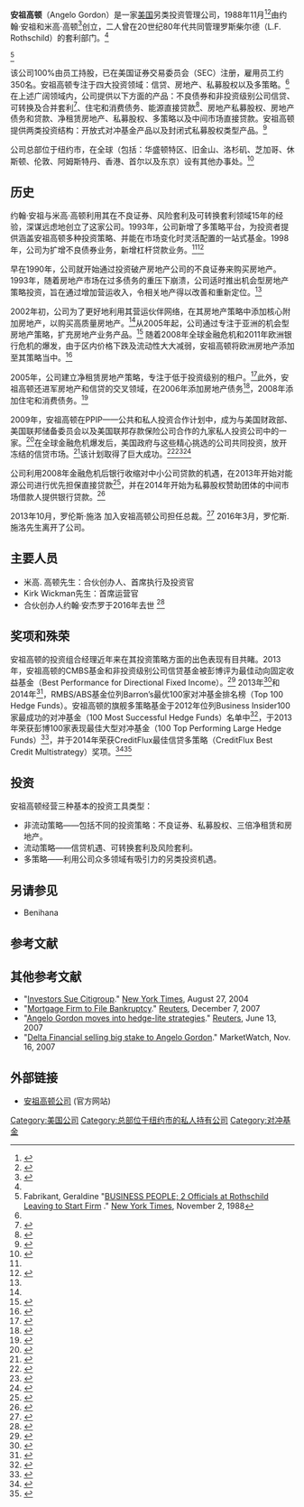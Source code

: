 {{multiple issues|
{{advert|time=2015-04-13T11:07:07+00:00}}
{{fansite|time=2015-04-13T11:07:07+00:00}}
{{newsrelease|time=2015-04-13T11:07:07+00:00}}
}}
{{Infobox Company
|company_name = 安祖高顿
|company_name_en = Angelo, Gordon & Co
|company_logo =
|company_type = [[私营|私营]]
|market_information = 
|company_slogan =
|foundation = 1988年
|location = 245 Park Avenue, New York City, New York. U S

|key_people = 
|industry = 私募股权
|sales =
|revenue = 
|net_income = 
|asset = 250亿美元
|market_value = 
|num_employees = 
|products = 不良证券、对冲基金、杠杆收购
|homepage = [http://www.angelogordon.com/ 安祖高顿公司]
}}

'''安祖高顿'''（Angelo Gordon）是一家[[美国|美国]]另类投资管理公司，1988年11月<ref>{{cite web|url=http://www.bloomberg.com/quote/725306Z:US/profile|title=Company Profile for Angelo Gordon & Co LP|publisher=Bloomberg|accessdate=13 April 2015|archive-date=2016-03-04|archive-url=https://web.archive.org/web/20160304034900/http://www.bloomberg.com/quote/725306Z:US/profile|dead-url=no}}</ref><ref name="IPE Asia Profile">{{cite web|title=Profile|url=http://asia.ipe.com/realestate/investment-manager-profile/angelo-gordon-co_1287.php?article=1|publisher=IPE|accessdate=13 April 2015|deadurl=yes|archiveurl=https://archive.is/20150112015200/http://asia.ipe.com/realestate/investment-manager-profile/angelo-gordon-co_1287.php?article=1|archivedate=2015年1月12日}}</ref>由约翰·安祖和米高·高顿<ref name="Company Overview of Angelo, Gordon & Co. Bloomberg Businessweek">{{cite web|title=Company Overview of Angelo, Gordon & Co.|url=http://investing.businessweek.com/research/stocks/private/snapshot.asp?privcapId=1689088|publisher=Bloomberg Businessweek|accessdate=13 April 2015|archive-date=2013-07-30|archive-url=https://web.archive.org/web/20130730194641/http://investing.businessweek.com/research/stocks/private/snapshot.asp?privcapId=1689088|dead-url=no}}</ref>创立，二人曾在20世纪80年代共同管理罗斯柴尔德（L.F. Rothschild）的套利部门。<ref name="WallstreetOasis.com/Angelo, Gordon & Co.">{{cite web|title=Angelo, Gordon & Co.|url=http://www.wallstreetoasis.com/company/angelo-gordon-co|website=WallstreetOasis.com|accessdate=13 April 2015|deadurl=yes|archiveurl=https://web.archive.org/web/20150407022808/http://www.wallstreetoasis.com/company/angelo-gordon-co|archivedate=2015年4月7日}}</ref><ref>Fabrikant, Geraldine "[http://www.nytimes.com/1988/11/02/business/business-people-2-officials-at-rothschild-leaving-to-start-firm.html BUSINESS PEOPLE; 2 Officials at Rothschild Leaving to Start Firm] {{Wayback|url=http://www.nytimes.com/1988/11/02/business/business-people-2-officials-at-rothschild-leaving-to-start-firm.html |date=20180713044430 }}." [[New_York_Times|New York Times]], November 2, 1988</ref>

该公司100%由员工持股，已在美国证券交易委员会（SEC）注册，雇用员工约350名。安祖高顿专注于四大投资领域：信贷、房地产、私募股权以及多策略。<ref name="IPE Asia Profile" />在上述广阔领域内，公司提供以下方面的产品：不良债券和非投资级别公司信贷、可转换及合并套利<ref name="Company Overview of Angelo, Gordon & Co. Bloomberg Businessweek">{{cite web|title=Company Overview of Angelo, Gordon & Co.|url=http://investing.businessweek.com/research/stocks/private/snapshot.asp?privcapId=1689088|publisher=Bloomberg Businessweek|accessdate=13 April 2015}}</ref>、住宅和消费债务、能源直接贷款<ref name="Company Overview of Angelo, Gordon & Co. Bloomberg Businessweek">{{cite web|title=Company Overview of Angelo, Gordon & Co.|url=http://investing.businessweek.com/research/stocks/private/snapshot.asp?privcapId=1689088|publisher=Bloomberg Businessweek|accessdate=13 April 2015}}</ref>、房地产私募股权、房地产债务和贷款、净租赁房地产、私募股权、多策略以及中间市场直接贷款。安祖高顿提供两类投资结构：开放式对冲基金产品以及封闭式私募股权类型产品。<ref name="Company Overview of Angelo, Gordon & Co. Bloomberg Businessweek">{{cite web|title=Company Overview of Angelo, Gordon & Co.|url=http://investing.businessweek.com/research/stocks/private/snapshot.asp?privcapId=1689088|publisher=Bloomberg Businessweek|accessdate=13 April 2015}}</ref>

公司总部位于纽约市，在全球（包括：华盛顿特区、旧金山、洛杉矶、芝加哥、休斯顿、伦敦、阿姆斯特丹、香港、首尔以及东京）设有其他办事处。<ref name="Company Overview of Angelo, Gordon & Co. Bloomberg Businessweek">{{cite web|title=Company Overview of Angelo, Gordon & Co.|url=http://investing.businessweek.com/research/stocks/private/snapshot.asp?privcapId=1689088|publisher=Bloomberg Businessweek|accessdate=13 April 2015}}</ref>

==历史==

约翰·安祖与米高·高顿利用其在不良证券、风险套利及可转换套利领域15年的经验，深谋远虑地创立了这家公司。1993年，公司新增了多策略平台，为投资者提供涵盖安祖高顿多种投资策略、并能在市场变化时灵活配置的一站式基金。1998年，公司为扩增不良债券业务，新增杠杆贷款业务。<ref name="Company Overview of Angelo, Gordon & Co. Bloomberg Businessweek" /><ref name="Pi online">{{cite web|title=Through the Cycle: Senior Secured Loans Poised to Perform|url=http://supplement.pionline.com/middle-market-loans/_pdf/LSTA.pdf|publisher=Angelo, Gordon & Co|accessdate=8 January 2015|archive-url=https://web.archive.org/web/20160305035441/http://supplement.pionline.com/middle-market-loans/_pdf/LSTA.pdf|archive-date=2016-03-05|dead-url=yes}}</ref>

早在1990年，公司就开始通过投资破产房地产公司的不良证券来购买房地产。1993年，随着房地产市场在过多债务的重压下崩溃，公司适时推出机会型房地产策略投资，旨在通过增加营运收入，令相关地产得以改善和重新定位。<ref name="IPE Asia Profile" />

2002年初，公司为了更好地利用其营运伙伴网络，在其房地产策略中添加核心附加房地产，以购买高质量房地产。<ref name="IPE Asia Profile" />从2005年起，公司通过专注于亚洲的机会型房地产策略，扩充房地产业务产品。<ref name="Angelo Gordon Seeks Up to $1 Billion for Asia Real Estate Fund">{{cite web|last1=Hu|first1=Bei|title=Angelo Gordon Seeks Up to $1 Billion for Asia Real Estate Fund|url=http://www.bloomberg.com/apps/news?pid=newsarchive&sid=aPgmi1zQB4DI|accessdate=13 April 2015|date=3 February 2009|archive-date=2015-09-24|archive-url=https://web.archive.org/web/20150924155518/http://www.bloomberg.com/apps/news?pid=newsarchive&sid=aPgmi1zQB4DI|dead-url=no}}</ref> 随着2008年全球金融危机和2011年欧洲银行危机的爆发，由于区内价格下跌及流动性大大减弱，安祖高顿将欧洲房地产添加至其策略当中。<ref name="PIE-mag NYC's Angelo, Gordon aims at doubling European exposure to €1bn">{{cite web|title=NYC's Angelo, Gordon aims at doubling European exposure to €1bn|url=http://www.pie-mag.com/articles/7060/nyc-s-angelo-gordon-aims-at-doubling-european-exposure-to-euro-1bn/|publisher=Property Investor Europe|accessdate=13 April 2015|date=9 March 2014|deadurl=yes|archiveurl=https://web.archive.org/web/20150108140943/http://www.pie-mag.com/articles/7060/nyc-s-angelo-gordon-aims-at-doubling-european-exposure-to-euro-1bn/|archivedate=2015年1月8日}}</ref>

2005年，公司建立净租赁房地产策略，专注于低于投资级别的租户。<ref name="PR Newswire-Angelo, Gordon & Co. Announces Closing of AG Net Lease Realty Fund, L.P. With Commitments of $160 Million">{{cite web|title=Angelo, Gordon & Co. Announces Closing of AG Net Lease Realty Fund, L.P. With Commitments of $160 Million|url=http://www.prnewswire.com/news-releases/angelo-gordon--co-announces-closing-of-ag-net-lease-realty-fund-lp-with-commitments-of-160-million-53651657.html|publisher=PR Newswire|accessdate=13 April 2015|date=22 January 2007|archive-url=https://web.archive.org/web/20150924132356/http://www.prnewswire.com/news-releases/angelo-gordon--co-announces-closing-of-ag-net-lease-realty-fund-lp-with-commitments-of-160-million-53651657.html|archive-date=2015-09-24|dead-url=yes}}</ref>此外，安祖高顿还进军房地产和信贷的交叉领域，在2006年添加房地产债务<ref name="Hedge Fund Intelligence- Angelo gordon preps cmbs fund">{{cite web|last1=Kenly Waite|first1=Susan|title=Angelo Gordon Preps CMBS Fund|url=http://www.hedgefundintelligence.com/Article/2794072/Angelo-Gordon-preps-CMBS-fund.html|publisher=Hedge Fund Intelligence|accessdate=13 April 2015|date=24 March 2011|archive-date=2016-03-04|archive-url=https://web.archive.org/web/20160304035518/http://www.hedgefundintelligence.com/Article/2794072/Angelo-Gordon-preps-CMBS-fund.html|dead-url=no}}</ref>，2008年添加住宅和消费债务。<ref name="Forbes Profile Jonathan Lieberman">{{cite web|title=Jonathan Lieberman Profile|url=http://www.forbes.com/profile/jonathan-lieberman/|publisher=Forbes|accessdate=13 April 2015|archive-date=2015-01-08|archive-url=https://web.archive.org/web/20150108131931/http://www.forbes.com/profile/jonathan-lieberman/|dead-url=no}}</ref>

2009年，安祖高顿在PPIP——公共和私人投资合作计划中，成为与美国财政部、美国联邦储备委员会以及美国联邦存款保险公司合作的九家私人投资公司中的一家。<ref name="US Dept of the Treasury- Public-Private Investment Program">{{cite web|title=Public-Private Investment Program-|url=http://www.treasury.gov/initiatives/financial-stability/TARP-Programs/credit-market-programs/ppip/Pages/purpose-and-overview.aspx|publisher=US Department of the Treasury|accessdate=13 April 2015|archive-date=2021-02-13|archive-url=https://web.archive.org/web/20210213221607/https://www.treasury.gov/initiatives/financial-stability/TARP-Programs/credit-market-programs/ppip/Pages/purpose-and-overview.aspx|dead-url=no}}</ref>在全球金融危机爆发后，美国政府与这些精心挑选的公司共同投资，放开冻结的信贷市场。<ref name="Businesswire GE Capital Real Estate and Angelo, Gordon & Co. Pre-Qualified as Legacy Securities Fund Manager for the U.S. Department of the Treasury’s PPIP Program">{{cite web|title=GE Capital Real Estate and Angelo, Gordon & Co. Pre-Qualified as Legacy Securities Fund Manager for the U.S. Department of the Treasury’s PPIP Program|url=http://www.businesswire.com/news/home/20090708006079/en/GE-Capital-Real-Estate-Angelo-Gordon-Pre-Qualified#.VK5XN3uPMUN|publisher=Businesswire|accessdate=13 April 2015|date=8 July 2009|archive-date=2016-03-10|archive-url=https://web.archive.org/web/20160310004015/http://www.businesswire.com/news/home/20090708006079/en/GE-Capital-Real-Estate-Angelo-Gordon-Pre-Qualified#.VK5XN3uPMUN|dead-url=no}}</ref>该计划取得了巨大成功。<ref name="Pi online">{{cite web|last1=Diamond|first1=Randy|title=PPIP report offers chance for direct comparison of money managers|url=http://www.pionline.com/article/20120514/PRINT/305149946/ppip-report-offers-chance-for-direct-comparison-of-money-managers|website=Pionline.com|publisher=Pensions and Investments|accessdate=13 April 2015|date=14 May 2012}}</ref><ref name="The New York Times-A Big Surprise: Troubled Assets Garner Rewards">{{cite web|last1=Dash|first1=Eric|title=A Big Surprise: Troubled Assets Garner Rewards|url=http://www.nytimes.com/2010/08/27/business/27toxic.html?_r=1&|publisher=The New York Times|accessdate=13 April 2015|date=26 August 2010}}</ref><ref name="Pensions and Investments: Managers make hay with toxic mortgage funds">{{cite web|last1=Comtois|first1=James|title=Managers make hay with toxic mortgage funds|url=http://www.pionline.com/article/20130902/PRINT/309029975/managers-make-hay-with-toxic-mortgage-funds|publisher=Pensions and Investments|accessdate=13 April 2015|date=2 September 2013|archive-date=2021-01-18|archive-url=https://web.archive.org/web/20210118072204/https://www.pionline.com/article/20130902/PRINT/309029975/managers-make-hay-with-toxic-mortgage-funds|dead-url=no}}</ref>

公司利用2008年金融危机后银行收缩对中小公司贷款的机遇，在2013年开始对能源公司进行优先担保直接贷款<ref name="PE HUB-Angelo Gordon hires energy team for credit investments">{{cite web|title=Angelo Gordon hires energy team for credit investments|url=https://www.pehub.com/2013/10/angelo-gordon-hires-energy-team-credit-investments/|publisher=Reuters PE HUB|accessdate=13 April 2015|date=25 October 2013|archive-date=2017-06-24|archive-url=https://web.archive.org/web/20170624235641/https://www.pehub.com/2013/10/angelo-gordon-hires-energy-team-credit-investments/|dead-url=no}}</ref>，并在2014年开始为私募股权赞助团体的中间市场借款人提供银行贷款。<ref name="Leveraged Loan- Angelo, Gordon & Co. to launch middle-market direct-lending business">{{cite web|title=Angelo, Gordon & Co. to launch middle-market direct-lending business|url=http://www.leveragedloan.com/angelo-gordon-co-to-launch-middle-market-direct-lending-business/|website=LeveragedLoan.com|accessdate=13 April 2015|archive-date=2017-07-07|archive-url=https://web.archive.org/web/20170707155540/http://www.leveragedloan.com/angelo-gordon-co-to-launch-middle-market-direct-lending-business/|dead-url=no}}</ref>

2013年10月，罗伦斯·施洛 加入安祖高顿公司担任总裁。<ref name="Bloomberg:NYC Investment Chief Schloss Headed to Angelo, Gordon">{{cite web|last1=Braun|first1=Martin Z.|title=NYC Investment Chief Schloss Headed to Angelo, Gordon|url=http://www.bloomberg.com/news/2013-10-09/nyc-chief-investment-officer-schloss-to-join-angelo-gordon.html|publisher=Bloomberg|accessdate=13 April 2015|date=10 October 2013|archive-date=2015-01-10|archive-url=https://web.archive.org/web/20150110120436/http://www.bloomberg.com/news/2013-10-09/nyc-chief-investment-officer-schloss-to-join-angelo-gordon.html|dead-url=no}}</ref> 2016年3月，罗佗斯. 施洛先生离开了公司。

==主要人员==

* 米高. 高顿先生：合伙创办人、首席执行及投资官
* Kirk Wickman先生：首席运营官
* 合伙创办人约翰·安杰罗于2016年去世 <ref>{{cite web|last1=Moyer|first1=Liz|title=John Angelo, Investor and and Co-Founder of Angelo Gordon, dies at 74|url=http://www.nytimes.com/2016/01/05/business/dealbook/john-angelo-investor-and-co-founder-of-angelo-gordon-dies-at-74.html?_r=0|publisher=New York Times|accessdate=21 April 2016|date=4 January 2016|archive-date=2016-01-10|archive-url=https://web.archive.org/web/20160110094605/http://www.nytimes.com/2016/01/05/business/dealbook/john-angelo-investor-and-co-founder-of-angelo-gordon-dies-at-74.html?_r=0|dead-url=no}}</ref>

==奖项和殊荣==

安祖高顿的投资组合经理近年来在其投资策略方面的出色表现有目共睹。2013年，安祖高顿的CMBS基金和非投资级别公司信贷基金被彭博评为最佳动向固定收益基金（Best Performance for Directional Fixed Income）。<ref name="Bloomberg-The 100 Top-Performing Large Hedge Funds">{{cite web|title=The 100 Top-Performing Large Hedge Funds|url=http://www.bloomberg.com/news/2013-01-03/the-100-top-performing-large-hedge-funds.html|publisher=Bloomberg|accessdate=13 April 2015|date=4 January 2013|archive-date=2019-04-01|archive-url=https://web.archive.org/web/20190401133623/https://www.bloomberg.com/news/2013-01-03/the-100-top-performing-large-hedge-funds.html|dead-url=no}}</ref> 2013年<ref>{{cite web|last1=Uhlfelder|first1=Eric|title=Best 100 Hedge Funds|url=http://online.barrons.com/news/articles/SB50001424052748704253204578469283806191260|publisher=Barron's|accessdate=13 April 2015|date=18 May 2013|archive-date=2015-07-09|archive-url=https://web.archive.org/web/20150709064635/http://online.barrons.com/news/articles/SB50001424052748704253204578469283806191260|dead-url=no}}</ref>和2014年<ref>{{cite web|last1=Uhlfelder|first1=Eric|title=Our Top 100 Hedge Funds|url=http://online.barrons.com/news/articles/SB50001424053111903843804579532040267881368|publisher=Barron's|accessdate=13 April 2015|date=17 May 2014|archive-date=2015-03-12|archive-url=https://web.archive.org/web/20150312220419/http://online.barrons.com/news/articles/SB50001424053111903843804579532040267881368|dead-url=no}}</ref>，RMBS/ABS基金位列Barron’s最优100家对冲基金排名榜（Top 100 Hedge Funds）。安祖高顿的旗舰多策略基金于2012年位列Business Insider100家最成功的对冲基金（100 Most Successful Hedge Funds）名单中<ref>{{cite web|title=The 100 Most Successful Hedge Funds Of 2012|url=http://www.businessinsider.com/100-top-hedge-funds-in-2012-2013-1#68-michael-gordon-and-david-kamin-tied-33|publisher=Business Insider|accessdate=13 April 2015|archive-date=2019-04-03|archive-url=https://web.archive.org/web/20190403023123/https://www.businessinsider.com/100-top-hedge-funds-in-2012-2013-1#68-michael-gordon-and-david-kamin-tied-33|dead-url=no}}</ref>，于2013年荣获彭博100家表现最佳大型对冲基金（100 Top Performing Large Hedge Funds）<ref>{{cite web|title=The 100 Top-Performing Large Hedge Funds|url=http://www.bloomberg.com/news/2013-01-03/the-100-top-performing-large-hedge-funds.html|publisher=Bloomberg|accessdate=13 April 2015|date=4 January 2013|archive-date=2019-04-01|archive-url=https://web.archive.org/web/20190401133623/https://www.bloomberg.com/news/2013-01-03/the-100-top-performing-large-hedge-funds.html|dead-url=no}}</ref>，并于2014年荣获CreditFlux最佳信贷多策略（CreditFlux Best Credit Multistrategy）奖项。<ref>{{cite web|title=CLO Opportunities Symposium & Manager Awards|url=http://creditflux.com/asset/documents/82dd92c8fb9355e995958dede4f50600.pdf|publisher=Creditflux|accessdate=8 January 2015|archive-url=https://web.archive.org/web/20150413113309/http://creditflux.com/asset/documents/82dd92c8fb9355e995958dede4f50600.pdf|archive-date=2015-04-13|dead-url=yes}}</ref><ref>{{cite web|last1=Davidson|first1=Tom|title=Recognizing the Best in Credit|url=http://creditflux.com/Newsletter/2014-05-29/Recognising-the-best-in-credit|publisher=Creditflux|accessdate=13 April 2015|date=29 May 2014|archive-date=2015-04-13|archive-url=https://web.archive.org/web/20150413113010/http://creditflux.com/Newsletter/2014-05-29/Recognising-the-best-in-credit|dead-url=no}}</ref> 

==投资==

安祖高顿经营三种基本的投资工具类型：

* 非流动策略——包括不同的投资策略：不良证券、私募股权、三倍净租赁和房地产。
* 流动策略——信贷机遇、可转换套利及风险套利。
* 多策略——利用公司众多领域有吸引力的另类投资机遇。

==另请参见==

* Benihana

==参考文献==
{{reflist|2}}

==其他参考文献==
{{refbegin}}

* "[http://query.nytimes.com/gst/fullpage.html?res=9D05EED7103EF934A1575BC0A9629C8B63 Investors Sue Citigroup]." [[New_York_Times|New York Times]], August 27, 2004
* "[http://www.nytimes.com/2007/12/07/business/07delta.html Mortgage Firm to File Bankruptcy]{{Wayback|url=http://www.nytimes.com/2007/12/07/business/07delta.html |date=20180117034415 }}." [[Reuters|Reuters]], December 7, 2007
* "[http://www.reuters.com/article/fundsFundsNews/idUSN1339042420070613 Angelo Gordon moves into hedge-lite strategies]{{Wayback|url=http://www.reuters.com/article/fundsFundsNews/idUSN1339042420070613 |date=20070717030519 }}." [[Reuters|Reuters]], June 13, 2007
* "[http://www.marketwatch.com/news/story/delta-financial-selling-big-stake/story.aspx?guid=%7BA3DDBC0C-85D0-4F44-AAC7-3DD84BEE428C%7D Delta Financial selling big stake to Angelo Gordon]{{Wayback|url=http://www.marketwatch.com/news/story/delta-financial-selling-big-stake/story.aspx?guid=%7BA3DDBC0C-85D0-4F44-AAC7-3DD84BEE428C%7D |date=20080223224910 }}." MarketWatch, Nov. 16, 2007
{{refend}}

==外部链接==
* [http://www.angelogordon.com/ 安祖高顿公司]{{Wayback|url=http://www.angelogordon.com/ |date=20210226235911 }} (官方网站)

[[Category:美国公司|Category:美国公司]]
[[Category:总部位于纽约市的私人持有公司|Category:总部位于纽约市的私人持有公司]]
[[Category:对冲基金|Category:对冲基金]]
